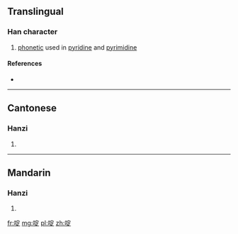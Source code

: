 ==Translingual==

===Han character===
{{Han char|rn=30|rad=口|as=08|sn=11|four=6308<sub>1</sub>|canj=口十一人 (RJMO)|ids=⿰[[口]][[定]]}}

# [[phonetic]] used in [[pyridine]] and [[pyrimidine]]

====References====
* {{Han ref|kx=0196.261|hdz=10646.050|uh=5576|ud=21878|bh=D472|bd=54386}}

----

==Cantonese==

===Hanzi===
{{yue-hanzi|jyut=[[ding6]]|y=ding6}}

# {{defn|lang=yue|sort=口08}}

----

==Mandarin==

===Hanzi===
{{cmn-hanzi|pin=[[dìng]] ([[ding4]])|wg=ting<sup>4</sup>}}

# {{defn|lang=cmn|sort=口08}}

[[fr:啶]]
[[mg:啶]]
[[pl:啶]]
[[zh:啶]]